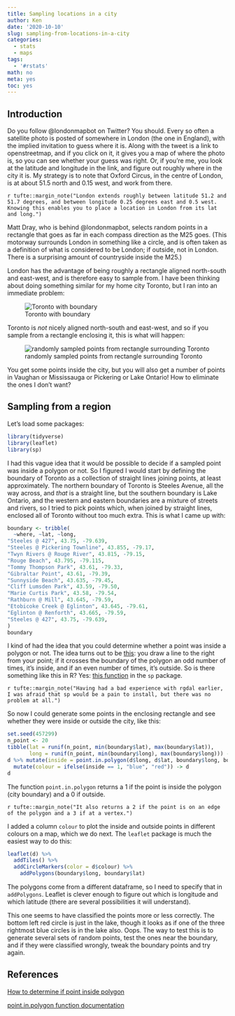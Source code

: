 ```yaml
---
title: Sampling locations in a city
author: Ken
date: '2020-10-10'
slug: sampling-from-locations-in-a-city
categories:
  - stats
  - maps
tags:
  - '#rstats'
math: no
meta: yes
toc: yes
---
```


## Introduction

Do you follow \@londonmapbot on Twitter? You should. Every so often a satellite photo is posted of somewhere in London (the one in England), with the implied invitation to guess where it is. Along with the tweet is a link to openstreetmap, and if you click on it, it gives you a map of where the photo is, so you can see whether your guess was right. Or, if you're me, you look at the latitude and longitude in the link, and figure out roughly where in the city it is. My strategy is to note that Oxford Circus, in the centre of London, is at about 51.5 north and 0.15 west, and work from there.

`r tufte::margin_note("London extends roughly between latitude 51.2 and 51.7 degrees, and between longitude 0.25 degrees east and 0.5 west. Knowing this enables you to place a location in London from its lat and long.")`

Matt Dray, who is behind \@londonmapbot, selects random points in a rectangle that goes as far in each compass direction as the M25 goes. (This motorway surrounds London in something like a circle, and is often taken as a definition of what is considered to be London; if outside, not in London. There is a surprising amount of countryside inside the M25.)

London has the advantage of being roughly a rectangle aligned north-south and east-west, and is therefore easy to sample from. I have been thinking about doing something similar for my home city Toronto, but I ran into an immediate problem:

![Toronto with boundary](/Screenshot_2020-10-10_12-39-13.png "Toronto map")

Toronto is *not* nicely aligned north-south and east-west, and so if you sample from a rectangle enclosing it, this is what will happen:

![randomly sampled points from rectangle surrounding Toronto](/Screenshot_2020-10-10_12-40-39.png "Map of Toronto with randomly sampled points")

You get some points inside the city, but you will also get a number of points in Vaughan or Mississauga or Pickering or Lake Ontario! How to eliminate the ones I don't want?

## Sampling from a region

Let's load some packages:

```r
library(tidyverse)
library(leaflet)
library(sp)
```

I had this vague idea that it would be possible to decide if a sampled point was inside a polygon or not. So I figured I would start by defining the boundary of Toronto as a collection of straight lines joining points, at least approximately. The northern boundary of Toronto is Steeles Avenue, all the way across, and *that* is a straight line, but the southern boundary is Lake Ontario, and the western and eastern boundaries are a mixture of streets and rivers, so I tried to pick points which, when joined by straight lines, enclosed all of Toronto without too much extra. This is what I came up with:

```r
boundary <- tribble(
  ~where, ~lat, ~long,
"Steeles @ 427", 43.75, -79.639,
"Steeles @ Pickering Townline", 43.855, -79.17,
"Twyn Rivers @ Rouge River", 43.815, -79.15,
"Rouge Beach", 43.795, -79.115,
"Tommy Thompson Park", 43.61, -79.33,
"Gibraltar Point", 43.61, -79.39,
"Sunnyside Beach", 43.635, -79.45,
"Cliff Lumsden Park", 43.59, -79.50,
"Marie Curtis Park", 43.58, -79.54,
"Rathburn @ Mill", 43.645, -79.59,
"Etobicoke Creek @ Eglinton", 43.645, -79.61,
"Eglinton @ Renforth", 43.665, -79.59,
"Steeles @ 427", 43.75, -79.639,
)
boundary
```

I kind of had the idea that you could determine whether a point was inside a polygon or not. The idea turns out to be [this](https://www.geeksforgeeks.org/how-to-check-if-a-given-point-lies-inside-a-polygon/): you draw a line to the right from your point; if it crosses the boundary of the polygon an odd number of times, it's inside, and if an even number of times, it's outside. So is there something like this in R? Yes: [this function](https://www.rdocumentation.org/packages/sp/versions/1.4-2/topics/point.in.polygon) in the `sp` package.

`r tufte::margin_note("Having had a bad experience with rgdal earlier, I was afraid that sp would be a pain to install, but there was no problem at all.")`

So now I could generate some points in the enclosing rectangle and see whether they were inside or outside the city, like this:

```r
set.seed(457299)
n_point <- 20
tibble(lat = runif(n_point, min(boundary$lat), max(boundary$lat)),
       long = runif(n_point, min(boundary$long), max(boundary$long))) -> d
d %>% mutate(inside = point.in.polygon(d$long, d$lat, boundary$long, boundary$lat)) %>% 
  mutate(colour = ifelse(inside == 1, "blue", "red")) -> d
d
```

The function `point.in.polygon` returns a 1 if the point is inside the polygon (city boundary) and a 0 if outside.

`r tufte::margin_note("It also returns a 2 if the point is on an edge of the polygon and a 3 if at a vertex.")`

I added a column `colour` to plot the inside and outside points in different colours on a map, which we do next. The `leaflet` package is much the easiest way to do this:

```r
leaflet(d) %>% 
  addTiles() %>% 
  addCircleMarkers(color = d$colour) %>% 
    addPolygons(boundary$long, boundary$lat)
```

The polygons come from a different dataframe, so I need to specify that in `addPolygons`. Leaflet is clever enough to figure out which is longitude and which latitude (there are several possibilities it will understand).

This one seems to have classified the points more or less correctly. The bottom left red circle is just in the lake, though it looks as if one of the three rightmost blue circles is in the lake also. Oops. The way to test this is to generate several sets of random points, test the ones near the boundary, and if they were classified wrongly, tweak the boundary points and try again.

## References

[How to determine if point inside polygon](https://www.geeksforgeeks.org/how-to-check-if-a-given-point-lies-inside-a-polygon/)

[point.in.polygon function documentation](https://www.rdocumentation.org/packages/sp/versions/1.4-2/topics/point.in.polygon)

